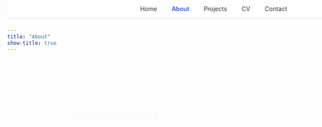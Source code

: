 ```yaml
---
title: "About"
show-title: true
---
```


<!-- Font -->
<link href="https://fonts.googleapis.com/css2?family=Poppins:wght@400;600;700&display=swap" rel="stylesheet">

<!-- Navigation -->
<nav style="position:fixed;top:0;width:100%;background:#fff;padding:12px 0;box-shadow:0 2px 6px rgba(0,0,0,0.05);text-align:center;">
  <a href="index.html" style="margin:0 15px;color:#333;text-decoration:none;">Home</a>
  <a href="about.html" style="margin:0 15px;color:#3a5bcc;font-weight:600;text-decoration:none;">About</a>
  <a href="projects.html" style="margin:0 15px;color:#333;text-decoration:none;">Projects</a>
  <a href="cv.html" style="margin:0 15px;color:#333;text-decoration:none;">CV</a>
  <a href="contact.html" style="margin:0 15px;color:#333;text-decoration:none;">Contact</a>
</nav>

<!-- Content -->
<div style="text-align:center;margin-top:120px;font-family:'Poppins',sans-serif;max-width:700px;margin-left:auto;margin-right:auto;">
  <h1 style="color:#3a5bcc;font-size:2.4em;font-weight:700;animation:fadeIn 1s;">Introduction</h1>
  
  <p style="color:#555;font-size:1.1em;line-height:1.6;margin:20px auto;animation:fadeIn 1s 0.4s forwards;opacity:0;">
    I’m a graduate student pursuing my Master’s in Applied Business Analytics at Boston University. 
    I enjoy exploring how data reveals patterns, supports better decisions, and drives meaningful outcomes.
  </p>

  <p style="color:#555;font-size:1.1em;line-height:1.6;margin:20px auto;animation:fadeIn 1s 0.8s forwards;opacity:0;">
   My interests lie in business analytics — applying analytical reasoning and performance insights to guide strategy, streamline processes, and deliver measurable business value.
  </p>
</div>

<!-- Animation -->
<style>
@keyframes fadeIn {
  from {opacity:0;transform:translateY(10px);}
  to {opacity:1;transform:translateY(0);}
}
</style>
